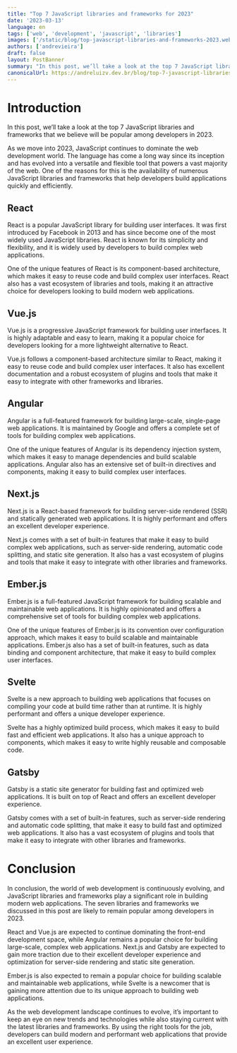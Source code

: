 ```yaml
---
title: "Top 7 JavaScript libraries and frameworks for 2023"
date: '2023-03-13'
language: en
tags: ['web', 'development', 'javascript', 'libraries']
images: ['/static/blog/top-javascript-libraries-and-frameworks-2023.webp']
authors: ['andrevieira']
draft: false
layout: PostBanner
summary: "In this post, we’ll take a look at the top 7 JavaScript libraries and frameworks that we believe will be popular among developers in 2023."
canonicalUrl: https://andreluizv.dev.br/blog/top-7-javascript-libraries-and-frameworks-for-2023
---
```


# Introduction
In this post, we’ll take a look at the top 7 JavaScript libraries and frameworks that we believe will be popular among developers in 2023.

As we move into 2023, JavaScript continues to dominate the web development world. The language has come a long way since its inception and has evolved into a versatile and flexible tool that powers a vast majority of the web. One of the reasons for this is the availability of numerous JavaScript libraries and frameworks that help developers build applications quickly and efficiently.

## React
React is a popular JavaScript library for building user interfaces. It was first introduced by Facebook in 2013 and has since become one of the most widely used JavaScript libraries. React is known for its simplicity and flexibility, and it is widely used by developers to build complex web applications.

One of the unique features of React is its component-based architecture, which makes it easy to reuse code and build complex user interfaces. React also has a vast ecosystem of libraries and tools, making it an attractive choice for developers looking to build modern web applications.

## Vue.js
Vue.js is a progressive JavaScript framework for building user interfaces. It is highly adaptable and easy to learn, making it a popular choice for developers looking for a more lightweight alternative to React.

Vue.js follows a component-based architecture similar to React, making it easy to reuse code and build complex user interfaces. It also has excellent documentation and a robust ecosystem of plugins and tools that make it easy to integrate with other frameworks and libraries.

## Angular
Angular is a full-featured framework for building large-scale, single-page web applications. It is maintained by Google and offers a complete set of tools for building complex web applications.

One of the unique features of Angular is its dependency injection system, which makes it easy to manage dependencies and build scalable applications. Angular also has an extensive set of built-in directives and components, making it easy to build complex user interfaces.

## Next.js
Next.js is a React-based framework for building server-side rendered (SSR) and statically generated web applications. It is highly performant and offers an excellent developer experience.

Next.js comes with a set of built-in features that make it easy to build complex web applications, such as server-side rendering, automatic code splitting, and static site generation. It also has a vast ecosystem of plugins and tools that make it easy to integrate with other libraries and frameworks.

## Ember.js
Ember.js is a full-featured JavaScript framework for building scalable and maintainable web applications. It is highly opinionated and offers a comprehensive set of tools for building complex web applications.

One of the unique features of Ember.js is its convention over configuration approach, which makes it easy to build scalable and maintainable applications. Ember.js also has a set of built-in features, such as data binding and component architecture, that make it easy to build complex user interfaces.

## Svelte
Svelte is a new approach to building web applications that focuses on compiling your code at build time rather than at runtime. It is highly performant and offers a unique developer experience.

Svelte has a highly optimized build process, which makes it easy to build fast and efficient web applications. It also has a unique approach to components, which makes it easy to write highly reusable and composable code.

## Gatsby
Gatsby is a static site generator for building fast and optimized web applications. It is built on top of React and offers an excellent developer experience.

Gatsby comes with a set of built-in features, such as server-side rendering and automatic code splitting, that make it easy to build fast and optimized web applications. It also has a vast ecosystem of plugins and tools that make it easy to integrate with other libraries and frameworks.

# Conclusion
In conclusion, the world of web development is continuously evolving, and JavaScript libraries and frameworks play a significant role in building modern web applications. The seven libraries and frameworks we discussed in this post are likely to remain popular among developers in 2023.

React and Vue.js are expected to continue dominating the front-end development space, while Angular remains a popular choice for building large-scale, complex web applications. Next.js and Gatsby are expected to gain more traction due to their excellent developer experience and optimization for server-side rendering and static site generation.

Ember.js is also expected to remain a popular choice for building scalable and maintainable web applications, while Svelte is a newcomer that is gaining more attention due to its unique approach to building web applications.

As the web development landscape continues to evolve, it’s important to keep an eye on new trends and technologies while also staying current with the latest libraries and frameworks. By using the right tools for the job, developers can build modern and performant web applications that provide an excellent user experience.